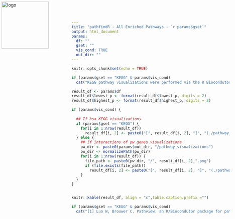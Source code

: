 ```yaml
---
title: "pathfindR - All Enriched Pathways - `r params$gset`"
output: html_document
params:
  df: ""
  gset: ""
  vis_cond: TRUE
  out_dir: ""
---
```


<img src="https://static.wixstatic.com/media/69bf8f_73cd34c80dae469f80e34629ac91a078~mv2_d_3063_3536_s_4_2.png/v1/fill/w_536,h_616,al_c,q_80,usm_0.66_1.00_0.01/pathfindR_logo.webp" alt="logo" height=150 style="position:absolute; top:0; left:0; padding:5px;"/>

```r
knitr::opts_chunk$set(echo = TRUE)
```

```r
if (params$gset == "KEGG" & params$vis_cond)
  cat("KEGG pathway visualizations were performed via the R Biocondutor package __pathview__ [1].\n")
```


```r
result_df <- params$df
result_df$lowest_p <- format(result_df$lowest_p, digits = 2)
result_df$highest_p <- format(result_df$highest_p, digits = 2)

if (params$vis_cond) {
  
  ## If hsa KEGG visualizations
  if (params$gset == "KEGG") {
    for(i in 1:nrow(result_df))
      result_df[i, 2] <- paste0("[", result_df[i, 2], "]", "(./pathway_visualizations/", result_df[i, 1],".", result_df[i, 2],".png)")
  } else {
    ## If interactions of pw genes visualizations
    pw_dir <- paste0(params$out_dir, "/pathway_visualizations")
    pw_dir <- normalizePath(pw_dir)
    for(i in 1:nrow(result_df)) {
      file_path <- paste0(pw_dir, "/", result_df[i, 2],".png")
      if (file.exists(file_path))
        result_df[i, 2] <- paste0("[", result_df[i, 2], "]", "(./pathway_visualizations/", result_df[i, 2],".png)")
    }
  }
}


knitr::kable(result_df, align = "c",table.caption.prefix ="")
```


```r
if (params$gset == "KEGG" & params$vis_cond)
  cat("[1] Luo W, Brouwer C. Pathview: an R/Biocondutor package for pathway-based data integration and visualization. Bioinformatics, 2013, 29(14):1830-1831, doi: 10.1093/bioinformatics/btt285")
```

